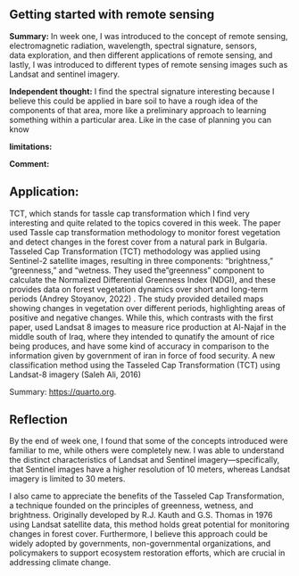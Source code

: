 ## Getting started with remote sensing

**Summary:** In week one, I was introduced to the concept of remote sensing, electromagnetic radiation, wavelength, spectral signature, sensors, data exploration, and then different applications of remote sensing, and lastly, I was introduced to different types of remote sensing images such as Landsat and sentinel imagery.

**Independent thought:** I find the spectral signature interesting because I believe this could be applied in bare soil to have a rough idea of the components of that area, more like a preliminary approach to learning something within a particular area. Like in the case of planning you can know

**limitations:**

**Comment:**

## Application:

TCT, which stands for tassle cap transformation which I find very interesting and quite related to the topics covered in this week. The paper used Tassle cap transformation methodology to monitor forest vegetation and detect changes in the forest cover from a natural park in Bulgaria. Tasseled Cap Transformation (TCT) methodology was applied using Sentinel-2 satellite images, resulting in three components: "brightness," "greenness," and "wetness. They used the "greenness" component to calculate the Normalized Differential Greenness Index (NDGI), and these provides data on forest vegetation dynamics over short and long-term periods (Andrey Stoyanov, 2022) . The study provided detailed maps showing changes in vegetation over different periods, highlighting areas of positive and negative changes. While this, which contrasts with the first paper, used Landsat 8 images to measure rice production at Al-Najaf in the middle south of Iraq, where they intended to qunatify the amount of rice being produces, and have some kind of accuracy in comparison to the information given by government of iran in force of food security. A new classification method using the Tasseled Cap Transformation (TCT) using Landsat-8 imagery (Saleh Ali, 2016)

Summary: <https://quarto.org>.

## Reflection

By the end of week one, I found that some of the concepts introduced were familiar to me, while others were completely new. I was able to understand the distinct characteristics of Landsat and Sentinel imagery—specifically, that Sentinel images have a higher resolution of 10 meters, whereas Landsat imagery is limited to 30 meters.

I also came to appreciate the benefits of the Tasseled Cap Transformation, a technique founded on the principles of greenness, wetness, and brightness. Originally developed by R.J. Kauth and G.S. Thomas in 1976 using Landsat satellite data, this method holds great potential for monitoring changes in forest cover. Furthermore, I believe this approach could be widely adopted by governments, non-governmental organizations, and policymakers to support ecosystem restoration efforts, which are crucial in addressing climate change.
